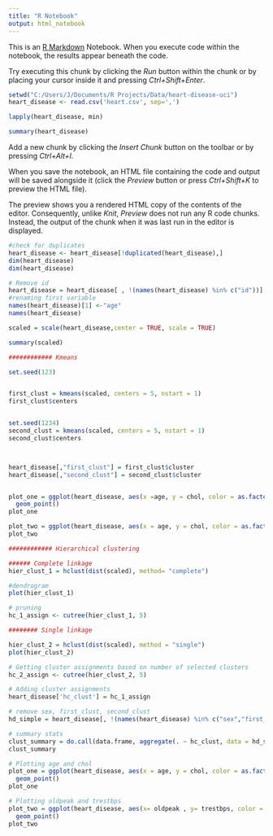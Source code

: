 ---
title: "R Notebook"
output: html_notebook
---

This is an [R Markdown](http://rmarkdown.rstudio.com) Notebook. When you execute code within the notebook, the results appear beneath the code. 

Try executing this chunk by clicking the *Run* button within the chunk or by placing your cursor inside it and pressing *Ctrl+Shift+Enter*. 

```{r}

setwd("C:/Users/J/Documents/R Projects/Data/heart-disease-uci")
heart_disease <- read.csv('heart.csv', sep=',')

lapply(heart_disease, min)

summary(heart_disease)
```

Add a new chunk by clicking the *Insert Chunk* button on the toolbar or by pressing *Ctrl+Alt+I*.

When you save the notebook, an HTML file containing the code and output will be saved alongside it (click the *Preview* button or press *Ctrl+Shift+K* to preview the HTML file).

The preview shows you a rendered HTML copy of the contents of the editor. Consequently, unlike *Knit*, *Preview* does not run any R code chunks. Instead, the output of the chunk when it was last run in the editor is displayed.
```{r}
#check for duplicates
heart_disease <- heart_disease[!duplicated(heart_disease),]
dim(heart_disease)
dim(heart_disease)

# Remove id
heart_disease = heart_disease[ , !(names(heart_disease) %in% c("id"))]
#renaming first variable
names(heart_disease)[1] <-"age"
names(heart_disease)  

scaled = scale(heart_disease,center = TRUE, scale = TRUE)

summary(scaled)
```

```{r}
############ Kmeans

set.seed(123)


first_clust = kmeans(scaled, centers = 5, nstart = 1)
first_clust$centers


set.seed(1234)
second_clust = kmeans(scaled, centers = 5, nstart = 1)
second_clust$centers



heart_disease[,"first_clust"] = first_clust$cluster
heart_disease[,"second_clust"] = second_clust$cluster


plot_one = ggplot(heart_disease, aes(x =age, y = chol, color = as.factor(first_clust))) + 
  geom_point()
plot_one 

plot_two = ggplot(heart_disease, aes(x = age, y = chol, color = as.factor(second_clust))) +  geom_point()
plot_two

```

```{r}

############ Hierarchical clustering

###### Complete linkage
hier_clust_1 = hclust(dist(scaled), method= "complete")

#dendrogram
plot(hier_clust_1)

# pruning
hc_1_assign <- cutree(hier_clust_1, 5)

######## Single linkage

hier_clust_2 = hclust(dist(scaled), method = "single")
plot(hier_clust_2)

# Getting cluster assignments based on number of selected clusters
hc_2_assign <- cutree(hier_clust_2, 5)

# Adding cluster assignments
heart_disease['hc_clust'] = hc_1_assign

# remove sex, first_clust, second_clust
hd_simple = heart_disease[, !(names(heart_disease) %in% c("sex","first_clust","second_clust"))]

# summary stats
clust_summary = do.call(data.frame, aggregate(. ~ hc_clust, data = hd_simple, function(x) c(avg = mean(x), sd = sd(x))))
clust_summary
```
```{r}
# Plotting age and chol
plot_one = ggplot(heart_disease, aes(x = age, y = chol, color = as.factor(hc_clust))) + 
  geom_point()
plot_one 

# Plotting oldpeak and trestbps
plot_two = ggplot(heart_disease, aes(x= oldpeak , y= trestbps, color = as.factor(hc_clust))) + 
  geom_point()
plot_two

```

